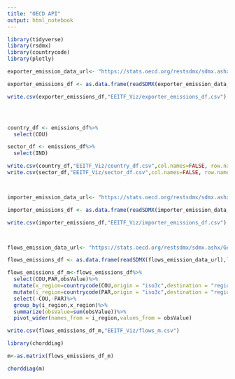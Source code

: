 ```yaml
---
title: "OECD API"
output: html_notebook
---
```






```r
library(tidyverse)
library(rsdmx)
library(countrycode)
library(plotly)

```

```r
exporter_emission_data_url<- "https://stats.oecd.org/restsdmx/sdmx.ashx/GetData/IO_GHG_2021/FD_CO2.AUS+AUT+BEL+CAN+CHL+COL+CRI+CZE+DNK+EST+FIN+FRA+DEU+GRC+HUN+ISL+IRL+ISR+ITA+JPN+KOR+LVA+LTU+LUX+MEX+NLD+NZL+NOR+POL+PRT+SVK+SVN+ESP+SWE+CHE+TUR+GBR+USA+ARG+BRA+BRN+BGR+KHM+CHN+HRV+CYP+IND+IDN+HKG+KAZ+LAO+MYS+MLT+MAR+MMR+PER+PHL+ROU+RUS+SAU+SGP+ZAF+TWN+THA+TUN+VNM.WLD.DTOTAL+D01T03+D01T02+D03+D05T09+D05T06+D07T08+D09+D10T33+D10T12+D13T15+D16T18+D16+D17T18+D19T23+D19+D20T21+D20+D21+D22+D23+D24T25+D24+D25+D26T27+D26+D27+D28+D29T30+D29+D30+D31T33+D35T39+D35+D36T39+D41T43+D45T82+D45T56+D45T47+D49T53+D49+D50+D51+D52+D53+D55T56+D58T63+D58T60+D61+D62T63+D64T66+D68+D69T82+D69T75+D77T82+D84T98+D84T88+D84+D85+D86T88+D90T98+D90T96+D90T93+D94T96+D97T98+D05T39+D41T98+D45T98+D58T82+DINFO+DMHH/all?startTime=2018&endTime=2018"

exporter_emissions_df <- as.data.frame(readSDMX(exporter_emission_data_url),labels=TRUE)

write.csv(exporter_emissions_df,"EEITF_Viz/exporter_emissions_df.csv")




country_df <- emissions_df%>%
  select(COU)

sector_df <- emissions_df%>%
  select(IND)

write.csv(country_df,"EEITF_Viz/country_df.csv",col.names=FALSE, row.names=FALSE)
write.csv(sector_df,"EEITF_Viz/sector_df.csv",col.names=FALSE, row.names=FALSE)




```


```r
importer_emission_data_url<- "https://stats.oecd.org/restsdmx/sdmx.ashx/GetData/IO_GHG_2021/DFD_FCO2.AUS+AUT+BEL+CAN+CHL+COL+CRI+CZE+DNK+EST+FIN+FRA+DEU+GRC+HUN+ISL+IRL+ISR+ITA+JPN+KOR+LVA+LTU+LUX+MEX+NLD+NZL+NOR+POL+PRT+SVK+SVN+ESP+SWE+CHE+TUR+GBR+USA+ARG+BRA+BRN+BGR+KHM+CHN+HRV+CYP+IND+IDN+HKG+KAZ+LAO+MYS+MLT+MAR+MMR+PER+PHL+ROU+RUS+SAU+SGP+ZAF+TWN+THA+TUN+VNM.WLD.DTOTAL+D01T03+D01T02+D03+D05T09+D05T06+D07T08+D09+D10T33+D10T12+D13T15+D16T18+D16+D17T18+D19T23+D19+D20T21+D20+D21+D22+D23+D24T25+D24+D25+D26T27+D26+D27+D28+D29T30+D29+D30+D31T33+D35T39+D35+D36T39+D41T43+D45T82+D45T56+D45T47+D49T53+D49+D50+D51+D52+D53+D55T56+D58T63+D58T60+D61+D62T63+D64T66+D68+D69T82+D69T75+D77T82+D84T98+D84T88+D84+D85+D86T88+D90T98+D90T96+D90T93+D94T96+D97T98+D05T39+D41T98+D45T98+D58T82+DINFO+DMHH/all?startTime=2018&endTime=2018"

importer_emissions_df <- as.data.frame(readSDMX(importer_emission_data_url),labels=TRUE)

write.csv(importer_emissions_df,"EEITF_Viz/importer_emissions_df.csv")




```


```r
flows_emission_data_url<- "https://stats.oecd.org/restsdmx/sdmx.ashx/GetData/IO_GHG_2021/FD_CO2.AUS+AUT+BEL+CAN+CHL+COL+CRI+CZE+DNK+EST+FIN+FRA+DEU+GRC+HUN+ISL+IRL+ISR+ITA+JPN+KOR+LVA+LTU+LUX+MEX+NLD+NZL+NOR+POL+PRT+SVK+SVN+ESP+SWE+CHE+TUR+GBR+USA+ARG+BRA+BRN+BGR+KHM+CHN+HRV+CYP+IND+IDN+HKG+KAZ+LAO+MYS+MLT+MAR+MMR+PER+PHL+ROU+RUS+SAU+SGP+ZAF+TWN+THA+TUN+VNM.AUS+AUT+BEL+CAN+CHL+COL+CRI+CZE+DNK+EST+FIN+FRA+DEU+GRC+HUN+ISL+IRL+ISR+ITA+JPN+KOR+LVA+LTU+LUX+MEX+NLD+NZL+NOR+POL+PRT+SVK+SVN+ESP+SWE+CHE+TUR+GBR+USA+ARG+BRA+BRN+BGR+KHM+CHN+HRV+CYP+IND+IDN+HKG+KAZ+LAO+MYS+MLT+MAR+MMR+PER+PHL+ROU+RUS+SAU+SGP+ZAF+TWN+THA+TUN+VNM.DTOTAL/all?startTime=2018&endTime=2018"

flows_emissions_df <- as.data.frame(readSDMX(flows_emission_data_url),labels=TRUE)

flows_emissions_df_m<-flows_emissions_df%>%
  select(COU,PAR,obsValue)%>%
  mutate(x_region=countrycode(COU,origin = "iso3c",destination = "region23"))%>%
  mutate(i_region=countrycode(PAR,origin = "iso3c",destination = "region23"))%>%
  select(-COU,-PAR)%>%
  group_by(i_region,x_region)%>%
  summarize(obsValue=sum(obsValue))%>%
  pivot_wider(names_from = i_region,values_from = obsValue)

write.csv(flows_emissions_df_m,"EEITF_Viz/flows_m.csv")

```


```r
library(chorddiag)

m<-as.matrix(flows_emissions_df_m)

chorddiag(m)

```

